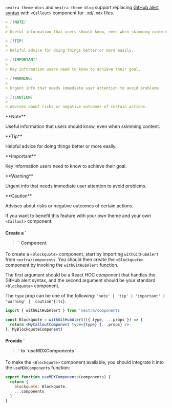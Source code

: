 
`nextra-theme-docs` and `nextra-theme-blog` support replacing
[GitHub alert syntax](https://docs.github.com/en/get-started/writing-on-github/getting-started-with-writing-and-formatting-on-github/basic-writing-and-formatting-syntax#alerts)
with `<Callout>` component for `.md`/`.mdx` files.

```md filename="Markdown"
> [!NOTE]
>
> Useful information that users should know, even when skimming content.

> [!TIP]
>
> Helpful advice for doing things better or more easily.

> [!IMPORTANT]
>
> Key information users need to know to achieve their goal.

> [!WARNING]
>
> Urgent info that needs immediate user attention to avoid problems.

> [!CAUTION]
>
> Advises about risks or negative outcomes of certain actions.
```

<Callout type="info">
**Note**

Useful information that users should know, even when skimming content.

</Callout>

<Callout>
**Tip**

Helpful advice for doing things better or more easily.

</Callout>

<Callout type="error">
**Important**

Key information users need to know to achieve their goal.

</Callout>

<Callout type="warning">
**Warning**

Urgent info that needs immediate user attention to avoid problems.

</Callout>

<Callout type="error">
**Caution**

Advises about risks or negative outcomes of certain actions.

</Callout>

If you want to benefit this feature with your own theme and your own `<Callout>` component:

<Steps>

<h4>Create a `<Blockquote>` Component</h4>

To create a `<Blockquote>` component, start by importing `withGitHubAlert` from `nextra/components`.
You should then create the `<Blockquote>` component by invoking the `withGitHubAlert` function.

The first argument should be a React HOC component that handles the GitHub alert syntax, and the
second argument should be your standard `<blockquote>` component.

The `type` prop can be one of the following:
`'note' | 'tip' | 'important' | 'warning' | 'caution'{:ts}`.

```jsx
import { withGitHubAlert } from 'nextra/components'

const Blockquote = withGitHubAlert(({ type, ...props }) => {
  return <MyCalloutComponent type={type} {...props} />
}, MyBlockquoteComponent)
```

<h4>Provide `<Blockquote>` to `useMDXComponents`</h4>

To make the `<Blockquote>` component available, you should integrate it into the `useMDXComponents`
function:

```jsx filename="mdx-components.jsx"
export function useMDXComponents(components) {
  return {
    blockquote: Blockquote,
    ...components
  }
}
```

</Steps>
